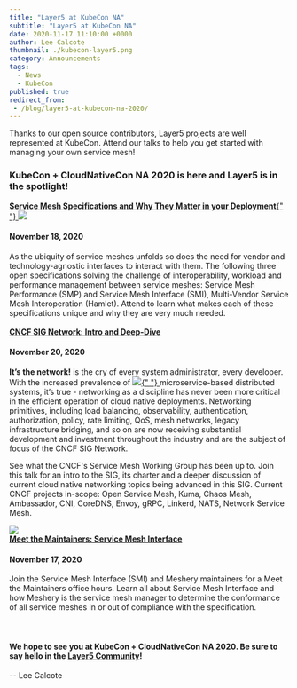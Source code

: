 ```yaml
---
title: "Layer5 at KubeCon NA"
subtitle: "Layer5 at KubeCon NA"
date: 2020-11-17 11:10:00 +0000
author: Lee Calcote
thumbnail: ./kubecon-layer5.png
category: Announcements
tags:
  - News
  - KubeCon
published: true
redirect_from:
 - /blog/layer5-at-kubecon-na-2020/
---
```



<BlogWrapper>

<p class="centered-text">
  Thanks to our open source contributors, Layer5 projects are well represented
  at KubeCon. Attend our talks to help you get started with managing your own
  service mesh!
</p>

<h3>
  KubeCon + CloudNativeCon NA 2020 is here and Layer5 is in the spotlight!
</h3>

<a href="https://kccncna20.sched.com/event/ekEz/service-mesh-specifications-and-why-they-matter-in-your-deployment-lee-calcote-naveen-kumar-layer5">
  <b>Service Mesh Specifications and Why They Matter in your Deployment</b>{" "}
  <img class="image-right kubecon-img1" src={kubecon1} />
</a>

<h4 class="date"> November 18, 2020 </h4>
As the ubiquity of service meshes unfolds so does the need for vendor and technology-agnostic
interfaces to interact with them. The following three open specifications solving
the challenge of interoperability, workload and performance management between service
meshes: Service Mesh Performance (SMP) and Service Mesh Interface (SMI), Multi-Vendor
Service Mesh Interoperation (Hamlet). Attend to learn what makes each of these specifications
unique and why they are very much needed.

<br />
<br />

<a href="https://kccncna20.sched.com/event/etsE/cncf-sig-network-intro-deep-dive-lee-calcote-layer5">
  <b>CNCF SIG Network: Intro and Deep-Dive</b>
</a>

<h4 class="date"> November 20, 2020 </h4>
<b>It’s the network!</b> is the cry of every system administrator, every
developer. With the increased prevalence of <a href="https://kccncna20.sched.com/event/etsE/cncf-sig-network-intro-deep-dive-lee-calcote-layer5">
  <img class="image-right kubecon-img3" src={kubecon3} />{" "}
</a>
microservice-based distributed systems, it’s true - networking as a discipline
has never been more critical in the efficient operation of cloud native
deployments. Networking primitives, including load balancing, observability,
authentication, authorization, policy, rate limiting, QoS, mesh networks, legacy
infrastructure bridging, and so on are now receiving substantial development and
investment throughout the industry and are the subject of focus of the CNCF SIG
Network.

See what the CNCF's Service Mesh Working Group has been up to. Join this talk for an intro to the SIG, its charter and a deeper discussion of current cloud native networking topics being advanced in this SIG. Current CNCF projects in-scope: Open Service Mesh, Kuma, Chaos Mesh, Ambassador, CNI, CoreDNS, Envoy, gRPC, Linkerd, NATS, Network Service Mesh.

<a href="https://kccncna20.sched.com/event/fMYB/meet-the-maintainer-service-mesh-interface">
  <img class="image-right kubecon-img2" src={kubecon2} />
</a>

<br />
<a href="https://kccncna20.sched.com/event/fMYB/meet-the-maintainer-service-mesh-interface">
  <b>Meet the Maintainers: Service Mesh Interface</b>
</a>

<h4 class="date"> November 17, 2020 </h4>
Join the Service Mesh Interface (SMI) and Meshery maintainers for a Meet the Maintainers
office hours. Learn all about Service Mesh Interface and how Meshery is the service
mesh manager to determine the conformance of all service meshes in or out of compliance
with the specification.
<br />
<br />
<br />

<h4 class="centered-text">
  We hope to see you at KubeCon + CloudNativeCon NA 2020. Be sure to say hello
  in the <a href="http://slack.layer5.io/">Layer5 Community</a>!
</h4>

\-- Lee Calcote

</BlogWrapper>
